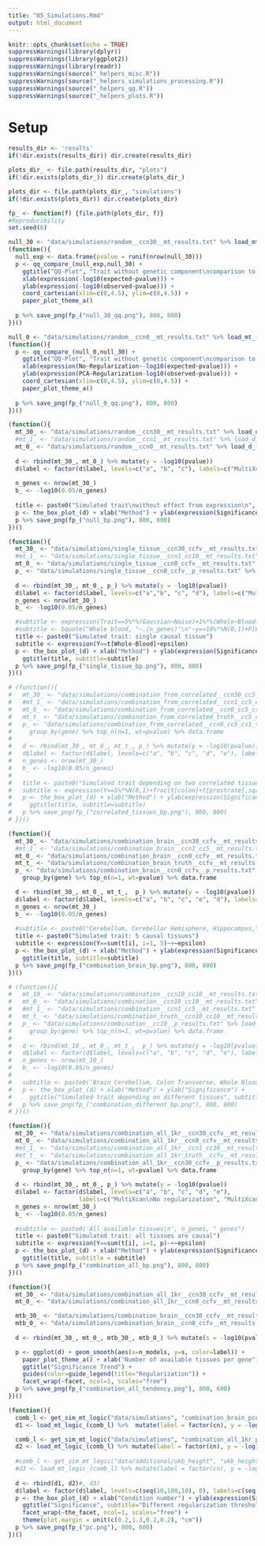 ```yaml
---
title: "05_Simulations.Rmd"
output: html_document
---
```


```r
knitr::opts_chunk$set(echo = TRUE)
suppressWarnings(library(dplyr))
suppressWarnings(library(ggplot2))
suppressWarnings(library(readr))
suppressWarnings(source("_helpers_misc.R"))
suppressWarnings(source("_helpers_simulations_processing.R"))
suppressWarnings(source("_helpers_qq.R"))
suppressWarnings(source("_helpers_plots.R"))
```

# Setup

```r
results_dir <- 'results'
if(!dir.exists(results_dir)) dir.create(results_dir)

plots_dir_ <- file.path(results_dir, "plots")
if(!dir.exists(plots_dir_)) dir.create(plots_dir_)

plots_dir <- file.path(plots_dir_, "simulations")
if(!dir.exists(plots_dir)) dir.create(plots_dir)

fp_ <- function(f) {file.path(plots_dir, f)}
#Reproducibility
set.seed(0)
```

```r
null_30 <- "data/simulations/random__ccn30__mt_results.txt" %>% load_mt_("null", "null_cn30")
(function(){
  null_exp <- data.frame(pvalue = runif(nrow(null_30)))
  p <- qq_compare_(null_exp,null_30) + 
    ggtitle("QQ-Plot", "Trait without genetic component\ncomparison to expected distribution") +
    xlab(expression(-log10(expected~pvalue))) +
    ylab(expression(-log10(observed~pvalue))) +
    coord_cartesian(xlim=c(0,4.5), ylim=c(0,4.5)) +
    paper_plot_theme_a()
   
  p %>% save_png(fp_("null_30_qq.png"), 800, 800)
})()

null_0 <- "data/simulations/random__ccn0__mt_results.txt" %>% load_mt_("null", "null_cn0")
(function(){
  p <- qq_compare_(null_0,null_30) + 
    ggtitle("QQ-Plot", "Trait without genetic component\ncomparison to unregularized MultiXcan") +
    xlab(expression(No~Regularization~-log10(expected~pvalue))) +
    ylab(expression(PCA~Regularization-log10(observed~pvalue))) +
    coord_cartesian(xlim=c(0,4.5), ylim=c(0,4.5)) +
    paper_plot_theme_a()
   
  p %>% save_png(fp_("null_0_qq.png"), 800, 800)
})()
```

```r
(function(){
  mt_30_ <- "data/simulations/random__ccn30__mt_results.txt" %>% load_d_("multixcan", "c")
  #mt_1_ <- "data/simulations/random__ccn1__mt_results.txt" %>% load_d_("multixcan", "b")
  mt_0_ <- "data/simulations/random__ccn0__mt_results.txt" %>% load_d_("multixcan", "a")
  
  d <- rbind(mt_30_, mt_0_) %>% mutate(y = -log10(pvalue))
  d$label <- factor(d$label, levels=c("a", "b", "c"), labels=c("MultiXcan\nNo regularization", "MultiXcan\ncondition\nnumber 1", "MultiXcan\ncondition\nnumber 30"))
  
  n_genes <- nrow(mt_30_)
  b_ <- -log10(0.05/n_genes)
   
  title <- paste0("Simulated trait\nwithout effect from expression\n", n_genes, " genes")
  p <- the_box_plot_(d) + xlab("Method") + ylab(expression(Significance~(-log10(pvalue))))+ ggtitle(title)
  p %>% save_png(fp_("null_bp.png"), 800, 800)
})()
```

```r
(function(){
  mt_30_ <- "data/simulations/single_tissue__ccn30_ccfv__mt_results.txt" %>% load_d_("multixcan", "c")
  #mt_1_ <- "data/simulations/single_tissue__ccn1_cc10__mt_results.txt" %>% load_d_("multixcan", "b")
  mt_0_ <- "data/simulations/single_tissue__ccn0_ccfv__mt_results.txt" %>% load_d_("multixcan", "a")
  p_ <- "data/simulations/single_tissue__ccn0_ccfv__p_results.txt" %>% load_d_("predixcan", "d")
  
  d <- rbind(mt_30_, mt_0_, p_) %>% mutate(y = -log10(pvalue))
  d$label <- factor(d$label, levels=c("a","b", "c", "d"), labels=c("MultiXcan\nNo regularization", "MultiXcan\ncondition\nnumber 1",  "MultiXcan\nPCA regularization", "PrediXcan\nWhole Blood") )
  n_genes <- nrow(mt_30_)
  b_ <- -log10(0.05/n_genes)

  #subtitle <- expression(Trait==5%*%(Gaussian~Noise)+1%*%(Whole~Blood~Expression))
  #subtitle <- bquote("Whole blood, "~.(n_genes)"\n"~y==10%*%N(0,1)+P[Whole~Blood]) #paste0("Whole blood, ", n_genes, " genes\n")
  title <- paste0("Simulated trait: single causal tissue")
  subtitle <- expression(Y==t[Whole~Blood]+epsilon)
  p <- the_box_plot_(d) + xlab("Method") + ylab(expression(Significance~(-log10(pvalue)))) + 
    ggtitle(title, subtitle=subtitle)
  p %>% save_png(fp_("single_tissue_bp.png"), 800, 800)
})()
```

```r
# (function(){
#   mt_30_ <- "data/simulations/combination_from_correlated__ccn30_cc5_cs1_t0.9__mt_results.txt" %>% load_d_("multixcan", "c")
#   #mt_1_ <- "data/simulations/combination_from_correlated__ccn1_cc5_cs1_t0.9__mt_results.txt" %>% load_d_("multixcan", "b")
#   mt_0_ <- "data/simulations/combination_from_correlated__ccn0_cc5_cs1_t0.9__mt_results.txt" %>% load_d_("multixcan", "a")
#   mt_t_ <- "data/simulations/combination_from_correlated_truth__cc5_cs1_t0.9__mt_results.txt" %>% load_d_("multixcan", "d") 
#   p_ <- "data/simulations/combination_from_correlated__ccn0_cc5_cs1_t0.9__p_results.txt" %>% load_d_("predixcan", "e") %>% 
#     group_by(gene) %>% top_n(n=1, wt=pvalue) %>% data.frame
#   
#   d <- rbind(mt_30_, mt_0_, mt_t_, p_) %>% mutate(y = -log10(pvalue))
#   d$label <- factor(d$label, levels=c("a", "b", "c", "d", "e"), labels=c("multixcan\nNo regularization", "multixcan\ncondition\nnumber 1", "multixcan\nPCA regularization", "multixcan\ncausal tissues\nonly", "predixcan\nBest Tissue"))
#   n_genes <- nrow(mt_30_)
#   b_ <- -log10(0.05/n_genes)
#   
#   title <- paste0("Simulated trait depending on two correlated tissues\n", n_genes, " genes")
#   subtitle <- expression(Y==5%*%N(0,1)+frac(t[colon]+t[prostrate],sqrt(2)))
#   p <- the_box_plot_(d) + xlab("Method") + ylab(expression(Significance~(-log10(pvalue)))) + 
#     ggtitle(title, subtitle=subtitle)
#   p %>% save_png(fp_("correlated_tissues_bp.png"), 800, 800)
# })()
```

```r
(function(){
  mt_30_ <- "data/simulations/combination_brain__ccn30_ccfv__mt_results.txt" %>% load_d_("multixcan", "c")
  #mt_1_ <- "data/simulations/combination_brain__ccn1_cc5__mt_results.txt" %>% load_d_("multixcan", "b")
  mt_0_ <- "data/simulations/combination_brain__ccn0_ccfv__mt_results.txt" %>% load_d_("multixcan", "a")
  mt_t_ <- "data/simulations/combination_brain_truth__ccfv__mt_results.txt" %>% load_d_("multixcan", "d") 
  p_ <- "data/simulations/combination_brain__ccn0_ccfv__p_results.txt" %>% load_d_("predixcan", "e") %>% 
    group_by(gene) %>% top_n(n=1, wt=pvalue) %>% data.frame

  d <- rbind(mt_30_, mt_0_, mt_t_,  p_) %>% mutate(y = -log10(pvalue))
  d$label <- factor(d$label, levels=c("a", "b", "c", "e", "d"), labels= c("MultiXcan\nNo regularization", "MultiXcan\ncondition\nnumber 1", "MultiXcan\nPCA regularization", "PrediXcan\nBest Tissue", "MultiXcan\ncausal tissues\nonly"))
  n_genes <- nrow(mt_30_)
  b_ <- -log10(0.05/n_genes)
  
  #subtitle <- paste0("Cerebellum, Cerebellar Hemisphere, Hippocampus,\n Cortex, Frontal Cortex BA9\n", n_genes, " genes")
  title <- paste0("Simulated trait: 5 causal tissues")
  subtitle <- expression(Y==sum(t[i], i=1, 5)~+~epsilon)
  p <- the_box_plot_(d) + xlab("Method") + ylab(expression(Significance~(-log10(pvalue)))) + 
    ggtitle(title, subtitle=subtitle)
  p %>% save_png(fp_("combination_brain_bp.png"), 800, 800)
})()
```

```r
# (function(){
#   mt_10_ <- "data/simulations/combination__ccn10_cc10__mt_results.txt" %>% load_d_("multixcan", "c")
#   mt_0_ <- "data/simulations/combination__ccn10_cc10__mt_results.txt" %>% load_d_("multixcan", "a")
#   #mt_1_ <- "data/simulations/combination__ccn1_cc5__mt_results.txt" %>% load_d_("multixcan", "b")
#   mt_t_ <- "data/simulations/combination_truth__ccn10_cc10__mt_results.txt" %>% load_d_("multixcan", "d") 
#   p_ <- "data/simulations/combination__cc10__p_results.txt" %>% load_d_("predixcan", "e") %>% 
#     group_by(gene) %>% top_n(n=1, wt=pvalue) %>% data.frame
#   
#   d <- rbind(mt_10_, mt_0_, mt_t_,  p_) %>% mutate(y = -log10(pvalue))
#   d$label <- factor(d$label, levels=c("a", "b", "c", "d", "e"), labels=c("multixcan\nNo regularization", "multixcan\ncondition\nnumber 1", "multixcan\ncondition\nnumber 30", "multixcan\nTrue Model", "predixcan\nBest Tissue"))
#   n_genes <- nrow(mt_10_)
#   b_ <- -log10(0.05/n_genes)
#   
#   subtitle <- paste0('Brain Cerebellum, Colon Transverse, Whole Blood\n', n_genes, " genes")
#   p <- the_box_plot_(d) + xlab("Method") + ylab("Significance") + 
#     ggtitle("Simulated trait depending on different tissues", subtitle = subtitle)
#   p %>% save_png(fp_("combination_different_bp.png"), 800, 800)
# })()
```

```r
(function(){
  mt_30_ <- "data/simulations/combination_all_1kr__ccn30_ccfv__mt_results.txt" %>% load_d_("multixcan", "c")
  mt_0_ <- "data/simulations/combination_all_1kr__ccn0_ccfv__mt_results.txt" %>% load_d_("multixcan", "a")
  #mt_1_ <- "data/simulations/combination_all_1kr__ccn1_cc30__mt_results.txt" %>% load_d_("multixcan", "b")
  #mt_t_ <- "data/simulations/combination_all_1kr_truth__ccfv__mt_results.txt" %>% load_d_("multixcan", "d") 
  p_ <- "data/simulations/combination_all_1kr__ccn30_ccfv__p_results.txt" %>% load_d_("predixcan", "e") %>% 
    group_by(gene) %>% top_n(n=1, wt=pvalue) %>% data.frame
  
  d <- rbind(mt_30_, mt_0_, p_) %>% mutate(y = -log10(pvalue))
  d$label <- factor(d$label, levels=c("a", "b", "c", "d", "e"), 
                    labels=c("MultiXcan\nNo regularization", "MultiXcan\ncondition\nnumber 1", "MultiXcan\nPCA regularization", "MultiXcan\ncausal tissues\nonly", "PrediXcan\nBest Tissue"))
  n_genes <- nrow(mt_30_)
  b_ <- -log10(0.05/n_genes)
  
  #subtitle <- paste0('All available tissues\n', n_genes, " genes")
  title <- paste0("Simulated trait: all tissues are causal")
  subtitle <- expression(Y==sum(t[i], i=1, p)~+~epsilon)
  p <- the_box_plot_(d) + xlab("Method") + ylab(expression(Significance~(-log10(pvalue)))) + 
    ggtitle(title, subtitle = subtitle)
  p %>% save_png(fp_("combination_all_bp.png"), 800, 800)
})()
```

```r
(function(){
  mt_30_ <- "data/simulations/combination_all_1kr__ccn30_ccfv__mt_results.txt" %>% load_mt_("multixcan", "condition number 30") %>% select(gene, pvalue, label, n_models) %>% mutate(facet = "All tissues as causal")
  mt_0_ <- "data/simulations/combination_all_1kr__ccn0_ccfv__mt_results.txt" %>% load_mt_("multixcan", "None") %>% select(gene, pvalue, label, n_models) %>% mutate(facet = "All tissues as causal")

  mtb_30_ <- "data/simulations/combination_brain__ccn30_ccfv__mt_results.txt" %>% load_mt_("multixcan", "condition number 30") %>% select(gene, pvalue, label, n_models) %>% mutate(facet = "5 Brain Tissues as causal")
  mtb_0_ <- "data/simulations/combination_brain__ccn0_ccfv__mt_results.txt" %>% load_mt_("multixcan", "None") %>% select(gene, pvalue, label, n_models) %>% mutate(facet = "5 Brain Tissues as causal")
  
  d <- rbind(mt_30_, mt_0_, mtb_30_, mtb_0_) %>% mutate(s = -log10(pvalue))

  p <- ggplot(d) + geom_smooth(aes(x=n_models, y=s, color=label)) +
    paper_plot_theme_a() + xlab("Number of available tissues per gene") + ylab(expression(Significance~(-log10(pvalue)))) +
    ggtitle("Significance Trend") + 
    guides(color=guide_legend(title="Regularization")) +
    facet_wrap(~facet, ncol=1, scales="free")
  p %>% save_png(fp_("combination_all_tendency.png"), 800, 600)
})()
```

```r
(function(){
  comb_l <- get_sim_mt_logic("data/simulations", "combination_brain_pce__(.*)__mt_results.txt", extract_2_)
  d1 <- load_mt_logic_(comb_l) %>%  mutate(label = factor(cn), y = -log10(pvalue), the_facet="5 Brain tissues as causal")

  comb_l <- get_sim_mt_logic("data/simulations", "combination_all_1kr_pce__(.*)__mt_results.txt", extract_2_)
  d2 <- load_mt_logic_(comb_l) %>% mutate(label = factor(cn), y = -log10(pvalue), the_facet="All available tissues as causal")
  
  #comb_l <- get_sim_mt_logic("data/additional/ukb_height", "ukb_height__(.*).txt.gz", extract_3_)
  #d3 <- load_mt_logic_(comb_l) %>% mutate(label = factor(cn), y = -log10(pvalue), the_facet="Height")
   
  d <- rbind(d1, d2)#, d3)
  d$label <- factor(d$label, levels=c(seq(10,100,10), 0), labels=c(seq(10,100,10), "\nNo\nregularization\n"))
  p <- the_box_plot_(d) + xlab("Condition number") + ylab(expression(Significance~(-log10(pvalue)))) + 
    ggtitle("Significance", subtitle="Different regularization thresholds") + 
    facet_wrap(~the_facet, ncol=1, scales="free") +
    theme(plot.margin = unit(c(0.2,1.3,0.2,0.2), "cm"))
  p %>% save_png(fp_("pc.png"), 800, 600)
})()
```